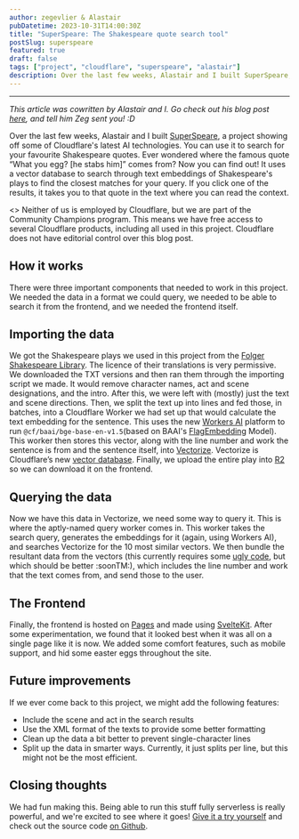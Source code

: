 ```yaml
---
author: zegevlier & Alastair
pubDatetime: 2023-10-31T14:00:30Z
title: "SuperSpeare: The Shakespeare quote search tool"
postSlug: superspeare
featured: true
draft: false
tags: ["project", "cloudflare", "superspeare", "alastair"]
description: Over the last few weeks, Alastair and I built SuperSpeare, a project showing off some of Cloudflare’s latest AI technologies. You can use it to search for your favourite Shakespeare quotes.
---
```



---

_This article was cowritten by Alastair and I. Go check out his blog post [here](https://www.goalastair.com/en/blog/5cfzs2bzdllgeoic/), and tell him Zeg sent you! :D_

Over the last few weeks, Alastair and I built [SuperSpeare](https://superspeare.cloudflare.community/), a project showing off some of Cloudflare's latest AI technologies. You can use it to search for your favourite Shakespeare quotes. Ever wondered where the famous quote “What you egg? [he stabs him]” comes from? Now you can find out! It uses a vector database to search through text embeddings of Shakespeare's plays to find the closest matches for your query. If you click one of the results, it takes you to that quote in the text where you can read the context.

<Notice title="Affiliation Notice">
  <>
    Neither of us is employed by Cloudflare, but we are part of the Community
    Champions program. This means we have free access to several Cloudflare
    products, including all used in this project. Cloudflare does not have
    editorial control over this blog post.
  </>
</Notice>

## How it works

There were three important components that needed to work in this project. We needed the data in a format we could query, we needed to be able to search it from the frontend, and we needed the frontend itself.

## Importing the data

We got the Shakespeare plays we used in this project from the [Folger Shakespeare Library](https://www.folger.edu/). The licence of their translations is very permissive. We downloaded the TXT versions and then ran them through the importing script we made. It would remove character names, act and scene designations, and the intro. After this, we were left with (mostly) just the text and scene directions. Then, we split the text up into lines and fed those, in batches, into a Cloudflare Worker we had set up that would calculate the text embedding for the sentence. This uses the new [Workers AI](https://developers.cloudflare.com/workers-ai/) platform to run `@cf/baai/bge-base-en-v1.5`(based on BAAI's [FlagEmbedding](https://huggingface.co/BAAI/bge-base-en-v1.5) Model). This worker then stores this vector, along with the line number and work the sentence is from and the sentence itself, into [Vectorize](https://developers.cloudflare.com/vectorize/). Vectorize is Cloudflare’s new [vector database](https://developers.cloudflare.com/vectorize/learning/what-is-a-vector-database/). Finally, we upload the entire play into [R2](https://developers.cloudflare.com/r2) so we can download it on the frontend.

## Querying the data

Now we have this data in Vectorize, we need some way to query it. This is where the aptly-named query worker comes in. This worker takes the search query, generates the embeddings for it (again, using Workers AI), and searches Vectorize for the 10 most similar vectors. We then bundle the resultant data from the vectors (this currently requires some [ugly code](https://github.com/Cloudflare-Community/superspeare/blob/a7c03f02b14eb41dde36a67d748a6d3a616f47c5/query-worker/src/index.ts#L54), but which should be better :soonTM:), which includes the line number and work that the text comes from, and send those to the user.

## The Frontend

Finally, the frontend is hosted on [Pages](https://pages.cloudflare.com/) and made using [SvelteKit](https://kit.svelte.dev/). After some experimentation, we found that it looked best when it was all on a single page like it is now. We added some comfort features, such as mobile support, and hid some easter eggs throughout the site.

## Future improvements

If we ever come back to this project, we might add the following features:

- Include the scene and act in the search results
- Use the XML format of the texts to provide some better formatting
- Clean up the data a bit better to prevent single-character lines
- Split up the data in smarter ways. Currently, it just splits per line, but this might not be the most efficient.

## Closing thoughts

We had fun making this. Being able to run this stuff fully serverless is really powerful, and we're excited to see where it goes! [Give it a try yourself](https://superspeare.cloudflare.community) and check out the source code [on Github](https://github.com/cloudflare-community/superspeare).
